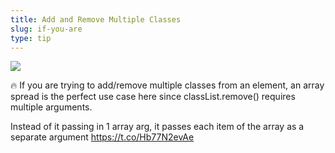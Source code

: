 ```yaml
---
title: Add and Remove Multiple Classes
slug: if-you-are
type: tip
---
```


![](../images/tweets/2018-11-1915.18.51-1064538500408795136-1.png)

🔥 If you are trying to add/remove multiple classes from an element, an array spread is the perfect use case here since classList.remove() requires multiple arguments.

Instead of it passing in 1 array arg, it passes each item of the array as a separate argument https://t.co/Hb77N2evAe
